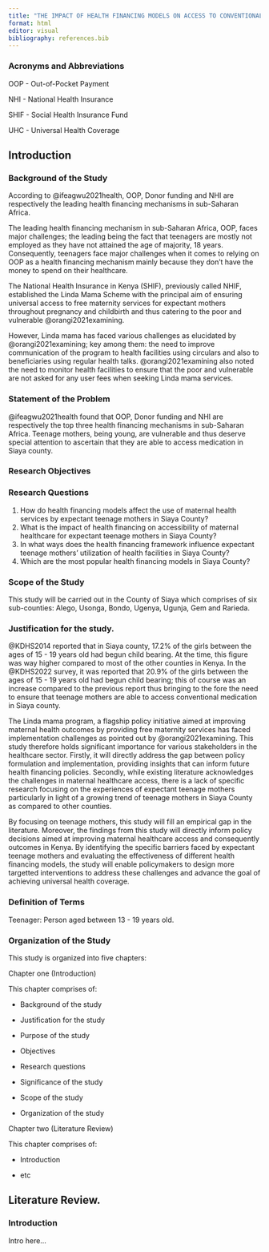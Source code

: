 ```yaml
---
title: "THE IMPACT OF HEALTH FINANCING MODELS ON ACCESS TO CONVENTIONAL MEDICATION IN SIAYA COUNTY: EXAMINING IMPLICATIONS FOR EXPECTANT TEENAGE MOTHERS"
format: html
editor: visual
bibliography: references.bib
---
```


### Acronyms and Abbreviations

OOP - Out-of-Pocket Payment

NHI - National Health Insurance

SHIF - Social Health Insurance Fund

UHC - Universal Health Coverage

## Introduction

### Background of the Study

According to @ifeagwu2021health, OOP, Donor funding and NHI are respectively the leading health financing mechanisms in sub-Saharan Africa.

The leading health financing mechanism in sub-Saharan Africa, OOP, faces major challenges; the leading being the fact that teenagers are mostly not employed as they have not attained the age of majority, 18 years. Consequently, teenagers face major challenges when it comes to relying on OOP as a health financing mechanism mainly because they don't have the money to spend on their healthcare.

The National Health Insurance in Kenya (SHIF), previously called NHIF, established the Linda Mama Scheme with the principal aim of ensuring universal access to free maternity services for expectant mothers throughout pregnancy and childbirth and thus catering to the poor and vulnerable @orangi2021examining.

However, Linda mama has faced various challenges as elucidated by @orangi2021examining; key among them: the need to improve communication of the program to health facilities using circulars and also to beneficiaries using regular health talks. @orangi2021examining also noted the need to monitor health facilities to ensure that the poor and vulnerable are not asked for any user fees when seeking Linda mama services.

### Statement of the Problem

@ifeagwu2021health found that OOP, Donor funding and NHI are respectively the top three health financing mechanisms in sub-Saharan Africa. Teenage mothers, being young, are vulnerable and thus deserve special attention to ascertain that they are able to access medication in Siaya county.

### Research Objectives

### Research Questions

1.  How do health financing models affect the use of maternal health services by expectant teenage mothers in Siaya County?
2.  What is the impact of health financing on accessibility of maternal healthcare for expectant teenage mothers in Siaya County?
3.  In what ways does the health financing framework influence expectant teenage mothers' utilization of health facilities in Siaya County?
4.  Which are the most popular health financing models in Siaya County?

### Scope of the Study

This study will be carried out in the County of Siaya which comprises of six sub-counties: Alego, Usonga, Bondo, Ugenya, Ugunja, Gem and Rarieda.

### Justification for the study.

@KDHS2014 reported that in Siaya county, 17.2% of the girls between the ages of 15 - 19 years old had begun child bearing. At the time, this figure was way higher compared to most of the other counties in Kenya. In the @KDHS2022 survey, it was reported that 20.9% of the girls between the ages of 15 - 19 years old had begun child bearing; this of course was an increase compared to the previous report thus bringing to the fore the need to ensure that teenage mothers are able to access conventional medication in Siaya county.

The Linda mama program, a flagship policy initiative aimed at improving maternal health outcomes by providing free maternity services has faced implementation challenges as pointed out by @orangi2021examining. This study therefore holds significant importance for various stakeholders in the healthcare sector. Firstly, it will directly address the gap between policy formulation and implementation, providing insights that can inform future health financing policies. Secondly, while existing literature acknowledges the challenges in maternal healthcare access, there is a lack of specific research focusing on the experiences of expectant teenage mothers particularly in light of a growing trend of teenage mothers in Siaya County as compared to other counties.

By focusing on teenage mothers, this study will fill an empirical gap in the literature. Moreover, the findings from this study will directly inform policy decisions aimed at improving maternal healthcare access and consequently outcomes in Kenya. By identifying the specific barriers faced by expectant teenage mothers and evaluating the effectiveness of different health financing models, the study will enable policymakers to design more targetted interventions to address these challenges and advance the goal of achieving universal health coverage.

### Definition of Terms

Teenager: Person aged between 13 - 19 years old.

### Organization of the Study

This study is organized into five chapters:

Chapter one (Introduction)

This chapter comprises of:

-   Background of the study

-   Justification for the study

-   Purpose of the study

-   Objectives

-   Research questions

-   Significance of the study

-   Scope of the study

-   Organization of the study

Chapter two (Literature Review)

This chapter comprises of:

-   Introduction

-   etc

## Literature Review.

### Introduction

Intro here...

